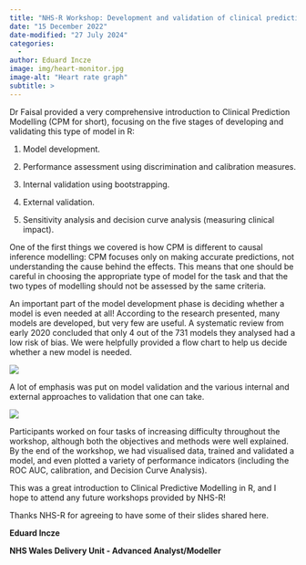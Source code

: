 ```yaml
---
title: "NHS-R Workshop: Development and validation of clinical prediction models using R"
date: "15 December 2022"
date-modified: "27 July 2024"
categories:
  - 
author: Eduard Incze
image: img/heart-monitor.jpg
image-alt: "Heart rate graph"
subtitle: >
---
```


Dr Faisal provided a very comprehensive introduction to Clinical Prediction Modelling (CPM for short), focusing on the five stages of developing and validating this type of model in R:

1.  Model development.

2.  Performance assessment using discrimination and calibration measures.

3.  Internal validation using bootstrapping.

4.  External validation.

5.  Sensitivity analysis and decision curve analysis (measuring clinical impact).

One of the first things we covered is how CPM is different to causal inference modelling: CPM focuses only on making accurate predictions, not understanding the cause behind the effects. This means that one should be careful in choosing the appropriate type of model for the task and that the two types of modelling should not be assessed by the same criteria.

An important part of the model development phase is deciding whether a model is even needed at all! According to the research presented, many models are developed, but very few are useful. A systematic review from early 2020 concluded that only 4 out of the 731 models they analysed had a low risk of bias. We were helpfully provided a flow chart to help us decide whether a new model is needed.

![](img/flowchart-risk-prediction-model.png){fig-alt="Flowchart for risk whether a risk prediction model should be developed." fig-align="center"}

A lot of emphasis was put on model validation and the various internal and external approaches to validation that one can take.

[![](img/cpm-validation-approaches.png){fig-alt="CPM Validation approaches model image for internal and external evaluation" fig-align="center"}](https://www.cambridge.org/core/books/habitat-suitability-and-distribution-models/assessing-model-performance-which-data-to-use/EFDB946905793305EA72670BB0ABCB1F)

Participants worked on four tasks of increasing difficulty throughout the workshop, although both the objectives and methods were well explained. By the end of the workshop, we had visualised data, trained and validated a model, and even plotted a variety of performance indicators (including the ROC AUC, calibration, and Decision Curve Analysis).

This was a great introduction to Clinical Predictive Modelling in R, and I hope to attend any future workshops provided by NHS-R!

Thanks NHS-R for agreeing to have some of their slides shared here.

**Eduard Incze**

**NHS Wales Delivery Unit - Advanced Analyst/Modeller**

